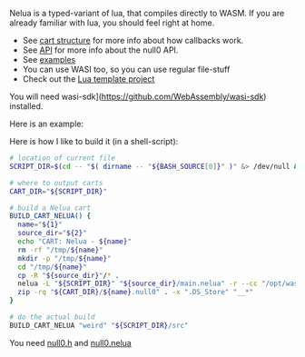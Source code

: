 
<Callout emoji='🌚'>Nelua is a typed-variant of lua, that compiles directly to WASM. If you are already familiar with lua, you should feel right at home.</Callout>

- See [cart structure](/null0/cart) for more info about how callbacks work.
- See [API](/null0/api) for more info about the null0 API.
- See [examples](https://github.com/notnullgames/notnullgames/tree/main/examples/)
- You can use WASI too, so you can use regular file-stuff
- Check out the [Lua template project](https://github.com/notnullgames/cart_nelua)

You will need wasi-sdk](https://github.com/WebAssembly/wasi-sdk) installed.

Here is an example:

<Example src='nelua/colorbars/main.nelua' />

<Null0Cart src='/carts/nelua-colorbars.null0' />


Here is how I like to build it (in a shell-script):

```sh
# location of current file
SCRIPT_DIR=$(cd -- "$( dirname -- "${BASH_SOURCE[0]}" )" &> /dev/null && pwd)

# where to output carts
CART_DIR="${SCRIPT_DIR}"

# build a Nelua cart
BUILD_CART_NELUA() {
  name="${1}"
  source_dir="${2}"
  echo "CART: Nelua - ${name}"
  rm -rf "/tmp/${name}"
  mkdir -p "/tmp/${name}"
  cd "/tmp/${name}"
  cp -R "${source_dir}"/* .
  nelua -L "${SCRIPT_DIR}" "${source_dir}/main.nelua" -r --cc "/opt/wasi-sdk/bin/clang" -o ./main.wasm
  zip -rq "${CART_DIR}/${name}.null0" . -x ".DS_Store" "__*"
}

# do the actual build
BUILD_CART_NELUA "weird" "${SCRIPT_DIR}/src"
```

You need [null0.h](https://github.com/notnullgames/null0/blob/main/carts/c/null0.h) and [null0.nelua](https://github.com/notnullgames/null0/blob/main/carts/nelua/null0.nelua)
